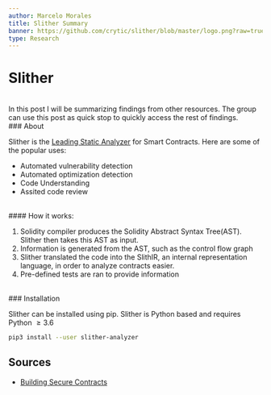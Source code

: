 ```yaml
---
author: Marcelo Morales
title: Slither Summary
banner: https://github.com/crytic/slither/blob/master/logo.png?raw=true
type: Research
---
```


# Slither

<br />
In this post I will be summarizing findings from other resources. The group can use
this post as quick stop to quickly access the rest of findings.

<br />
### About

Slither is the [Leading Static Analyzer](https://blog.trailofbits.com/2019/05/27/slither-the-leading-static-analyzer-for-smart-contracts/)
for Smart Contracts. Here are some of the popular uses:

- Automated vulnerability detection
- Automated optimization detection
- Code Understanding
- Assited code review

<br />
#### How it works:

1. Solidity compiler produces the Solidity Abstract Syntax Tree(AST). Slither then takes this AST as input.
2. Information is generated from the AST, such as the control flow graph
3. Slither translated the code into the SlithIR, an internal representation language, in order to analyze contracts easier.
4. Pre-defined tests are ran to provide information

<br />
### Installation

Slither can be installed using pip. Slither is Python based and
requires Python $\geq 3.6$

```sh
pip3 install --user slither-analyzer
```

## Sources

- [Building Secure Contracts](https://github.com/crytic/building-secure-contracts)
